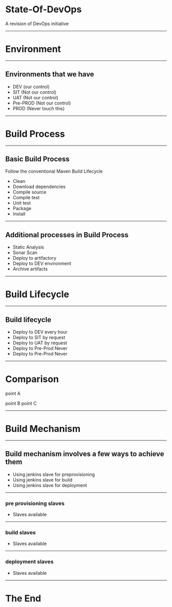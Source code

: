 
# State-Of-DevOps

A revision of DevOps initiative

---

# Environment

---

## Environments that we have

- DEV       (our control)
- SIT       (Not our control)
- UAT       (Not our control)
- Pre-PROD  (Not our control)
- PROD      (Never touch this)

---

# Build Process

---

## Basic Build Process

Follow the conventional Maven Build Lifecycle

- Clean
- Download dependencies
- Compile source
- Compile test
- Unit test
- Package
- Install

---

## Additional processes in Build Process

- Static Analysis
- Sonar Scan
- Deploy to artifactory
- Deploy to DEV environment
- Archive artifacts

---

# Build Lifecycle

---

## Build lifecycle
- Deploy to DEV every hour
- Deploy to SIT by request
- Deploy to UAT by request
- Deploy to Pre-Prod Never
- Deploy to Pre-Prod Never

---

# Comparison

<Split>

point A

point B
point C

</Split>

---

# Build Mechanism

---

## Build mechanism involves a few ways to achieve them
- Using jenkins slave for preprovisioning
- Using jenkins slave for build
- Using jenkins slave for deployment

---

### pre provisioning slaves
- Slaves available

---

### build slaves
- Slaves available

---

### deployment slaves
- Slaves available

---

# The End
